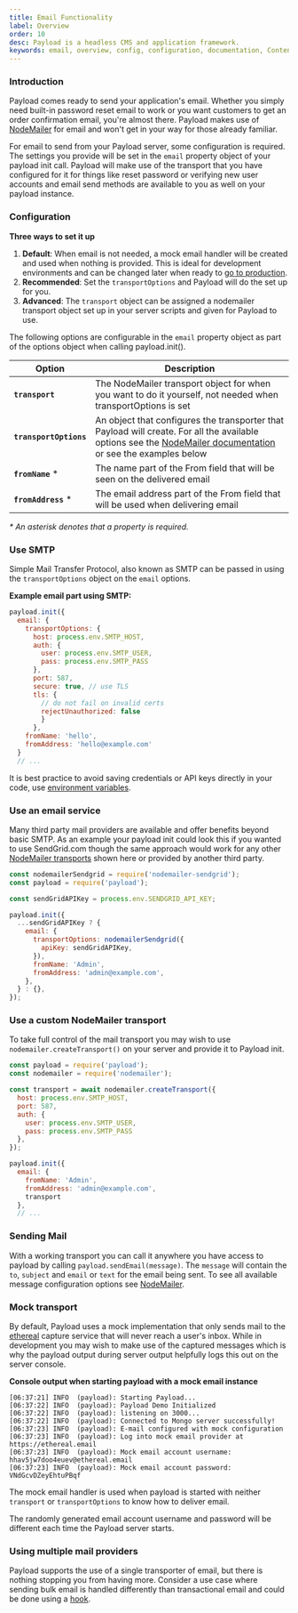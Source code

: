 ```yaml
---
title: Email Functionality
label: Overview
order: 10
desc: Payload is a headless CMS and application framework.
keywords: email, overview, config, configuration, documentation, Content Management System, cms, headless, javascript, node, react, express
---
```


### Introduction

Payload comes ready to send your application's email. Whether you simply need built-in password reset
email to work or you want customers to get an order confirmation email, you're almost there. Payload makes use of
[NodeMailer](https://nodemailer.com) for email and won't get in your way for those already familiar.

For email to send from your Payload server, some configuration is required. The settings you provide will be set
in the `email` property object of your payload init call. Payload will make use of the transport that you have configured for it for things like reset password or verifying new user accounts and email send methods are available to you as well on your payload instance.

### Configuration

**Three ways to set it up**

1. **Default**: When email is not needed, a mock email handler will be created and used when nothing is provided. This is ideal for development environments and can be changed later when ready to [go to production](/docs/production).
1. **Recommended**: Set the `transportOptions` and Payload will do the set up for you.
1. **Advanced**: The `transport` object can be assigned a nodemailer transport object set up in your server scripts and given for Payload to use.

The following options are configurable in the `email` property object as part of the options object when calling payload.init().

| Option                       | Description  |
| ---------------------------- | -------------|
| **`transport`**              | The NodeMailer transport object for when you want to do it yourself, not needed when transportOptions is set |
| **`transportOptions`**       | An object that configures the transporter that Payload will create. For all the available options see the [NodeMailer documentation](https://nodemailer.com/smtp/) or see the examples below |
| **`fromName`** *             | The name part of the From field that will be seen on the delivered email |
| **`fromAddress`** *          | The email address part of the From field that will be used when delivering email |

*\* An asterisk denotes that a property is required.*

### Use SMTP

Simple Mail Transfer Protocol, also known as SMTP can be passed in using the `transportOptions` object on the `email` options.

**Example email part using SMTP:**
```js
payload.init({
  email: {
    transportOptions: {
      host: process.env.SMTP_HOST,
      auth: {
        user: process.env.SMTP_USER,
        pass: process.env.SMTP_PASS
      },
      port: 587,
      secure: true, // use TLS
      tls: {
        // do not fail on invalid certs
        rejectUnauthorized: false
        }
      },
    fromName: 'hello',
    fromAddress: 'hello@example.com'
  }
  // ...
```

<Banner type="warning">
  It is best practice to avoid saving credentials or API keys directly in your code, use <a href="/docs/configuration/overview#using-environment-variables-in-your-config">environment variables</a>.
</Banner>

### Use an email service

Many third party mail providers are available and offer benefits beyond basic SMTP. As an example your payload init could look this if you wanted to use SendGrid.com though the same approach would work for any other [NodeMailer transports](https://nodemailer.com/transports/) shown here or provided by another third party.

```js
const nodemailerSendgrid = require('nodemailer-sendgrid');
const payload = require('payload');

const sendGridAPIKey = process.env.SENDGRID_API_KEY;

payload.init({
  ...sendGridAPIKey ? {
    email: {
      transportOptions: nodemailerSendgrid({
        apiKey: sendGridAPIKey,
      }),
      fromName: 'Admin',
      fromAddress: 'admin@example.com',
    },
  } : {},
});
```

### Use a custom NodeMailer transport
To take full control of the mail transport you may wish to use `nodemailer.createTransport()` on your server and provide it to Payload init.

```js
const payload = require('payload');
const nodemailer = require('nodemailer');

const transport = await nodemailer.createTransport({
  host: process.env.SMTP_HOST,
  port: 587,
  auth: {
    user: process.env.SMTP_USER,
    pass: process.env.SMTP_PASS
  },
});

payload.init({
  email: {
    fromName: 'Admin',
    fromAddress: 'admin@example.com',
    transport
  },
  // ...
```

### Sending Mail
With a working transport you can call it anywhere you have access to payload by calling `payload.sendEmail(message)`. The `message` will contain the `to`, `subject` and `email` or `text` for the email being sent. To see all available message configuration options see [NodeMailer](https://nodemailer.com/message).

### Mock transport
By default, Payload uses a mock implementation that only sends mail to the [ethereal](https://ethereal.email) capture service that will never reach a user's inbox. While in development you may wish to make use of the captured messages which is why the payload output during server output helpfully logs this out on the server console.

**Console output when starting payload with a mock email instance**
```
[06:37:21] INFO  (payload): Starting Payload...
[06:37:22] INFO  (payload): Payload Demo Initialized
[06:37:22] INFO  (payload): listening on 3000...
[06:37:22] INFO  (payload): Connected to Mongo server successfully!
[06:37:23] INFO  (payload): E-mail configured with mock configuration
[06:37:23] INFO  (payload): Log into mock email provider at https://ethereal.email
[06:37:23] INFO  (payload): Mock email account username: hhav5jw7doo4euev@ethereal.email
[06:37:23] INFO  (payload): Mock email account password: VNdGcvDZeyEhtuPBqf
```

The mock email handler is used when payload is started with neither `transport` or `transportOptions` to know how to deliver email.

<Banner type="warning">
  The randomly generated email account username and password will be different each time the Payload server starts.
</Banner>

### Using multiple mail providers

Payload supports the use of a single transporter of email, but there is nothing stopping you from having more. Consider a use case where sending bulk email is handled differently than transactional email and could be done using a [hook](/docs/hooks/config).
